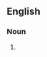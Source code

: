 {{also|tea kettles}}

==English==

===Noun===
{{head|en|noun plural form}}

# {{plural of|teakettle|lang=en}}